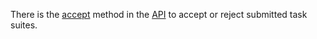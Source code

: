 <Cut title="Is it possible to automate the acceptance of the results? For example, I had a task where I asked Tolokers to upload a video. I want to reject all the results if nothing uploaded or the uploaded file is not video.">

There is the [accept](/docs-new/api/accept) method in the [API](/docs-new/api/) to accept or reject submitted task suites.

</Cut>
